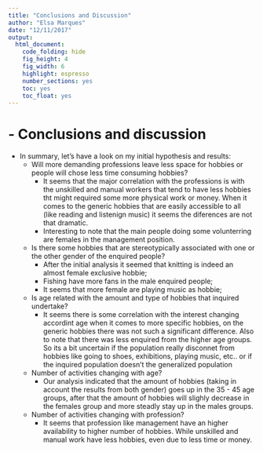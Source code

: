 ```yaml
---
title: "Conclusions and Discussion"
author: "Elsa Marques"
date: "12/11/2017"
output: 
  html_document:
    code_folding: hide
    fig_height: 4
    fig_width: 6
    highlight: espresso
    number_sections: yes
    toc: yes
    toc_float: yes 
---
```


# - Conclusions and discussion 

- In summary, let's have a look on my initial hypothesis and results: 
    - Will more demanding professions leave less space for hobbies or people will chose less time consuming hobbies? 
        - It seems that the major correlation with the professions is with the unskilled and manual workers that tend to have less hobbies tht might required some more physical work or money. When it comes to the generic hobbies that are easily accessible to all (like reading and listenign music) it seems the diferences are not that dramatic. 
        - Interesting to note that the main people doing some volunterring are females in the management position. 
        
        
        
    - Is there some hobbies that are stereotypically associated with one or the other gender of the enquired people? 
        - After the initial analysis it seemed that knitting is indeed an almost female exclusive hobbie; 
        - Fishing have more fans in the male enquired people;
        - It seems that more female are playing music as hobbie; 
        
        
        
    - Is age related with the amount and type of hobbies that inquired undertake? 
        - It seems there is some correlation with the interest changing accordint age when it comes to more specific hobbies, on the generic hobbies there was not such a significant difference. Also to note that there was less enquired from the higher age groups. So its a bit uncertain if the population really disconnet from hobbies like going to shoes, exhibitions, playing music, etc.. or if the inquired population doesn't the generalized population
        
   
   
   
    - Number of activities changing with age?      
        - Our analysis indicated that the amount of hobbies (taking in account the results from both gender) goes up in the 35 - 45 age groups, after that the amount of hobbies will slighly decrease in the females group and more steadly stay up in the males groups. 
        
       
        
    - Number of activities changing with profession?
        - It seems that profession like management have an higher availability to higher number of hobbies. While unskilled and manual work have less hobbies, even  due to less time or money. 
 
